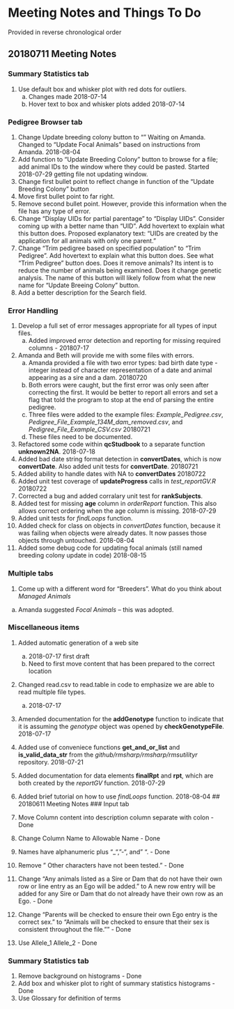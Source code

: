 # Meeting Notes and Things To Do

Provided in reverse chronological order

## 20180711 Meeting Notes

### Summary Statistics tab

1. Use default box and whisker plot with red dots for outliers.
    a. Changes made 2018-07-14
    b. Hover text to box and whisker plots added 2018-07-14

### Pedigree Browser tab
1. Change Update breeding colony button to "" Waiting on Amanda. Changed to "Update Focal Animals" based on instructions from Amanda. 2018-08-04
2. Add function to "Update Breeding Colony" button to browse for a file; add animal IDs to the window where they could be pasted. Started 2018-07-29 getting file not updating window.
3. Change first bullet point to reflect change in function of the "Update Breeding Colony" button
4. Move first bullet point to far right.
5. Remove second bullet point. However, provide this information when the file has any type of error. 
6. Change "Display UIDs for partial parentage" to "Display UIDs". Consider coming up with a better name than "UID". Add hovertext to explain what this button does. Proposed explanatory text: "UIDs are created by the application for all animals with only one parent."
7. Change "Trim pedigree based on specified population" to "Trim Pedigree". Add hovertext to explain what this button does. See what "Trim Pedigree" button does. Does it remove animals? Its intent is to reduce the number of animals being examined. Does it change genetic analysis. The name of this button will likely follow from what the new name for "Update Breeing Colony" button.
8. Add a better description for the Search field.

### Error Handling
1. Develop a full set of error messages appropriate for all types of input files.
    a. Added improved error detection and reporting for missing required columns - 201807-17
2. Amanda and Beth will provide me with some files with errors.
   a. Amanda provided a file with two error types: bad birth date type - integer instead of character representation of a date and animal appearing as a sire and a dam. 20180720
   b. Both errors were caught, but the first error was only seen after correcting the first. It would be better to report all errors and set a flag that told the program to stop at the end of parsing the entire pedigree.
   c. Three files were added to the example files: _Example_Pedigree.csv_, 
   _Pedigree_File_Example_134M_dam_removed.csv_, and _Pedigree_File_Example_CSV.csv_ 20180721
   d. These files need to be documented.
3. Refactored some code within __qcStudbook__ to a separate function __unknown2NA__. 2018-07-18
4. Added bad date string format detection in __convertDates__, which is now __convertDate__. 
Also added unit tests for __convertDate__. 20180721
5. Added ability to handle dates with NA to __convertDates__ 20180722
6. Added unit test coverage of __updateProgress__ calls in _test_reportGV.R_ 20180722
7. Corrected a bug and added corralary unit test for __rankSubjects__.
8. Added test for missing __age__ column in _orderReport_ function. This also allows correct
ordering when the age column is missing. 2018-07-29
9. Added unit tests for _findLoops_ function.
10. Added check for class on objects in _convertDates_ function, because it was failing when 
objects were already dates. It now passes those objects through untouched. 2018-08-04
11. Added some debug code for updating focal animals (still named breeding colony update in code) 2018-08-15

### Multiple tabs
1. Come up with a different word for "Breeders". What do you think about _Managed Animals_
  a. Amanda suggested _Focal Animals_ -- this was adopted.

### Miscellaneous items
1. Added automatic generation of a web site
    a. 2018-07-17 first draft
    b. Need to first move content that has been prepared to the correct location
2. Changed read.csv to read.table in code to emphasize we are able to read multiple file types.
    a. 2018-07-17
3. Amended documentation for the __addGenotype__ function to indicate that it is assuming 
the _genotype_ object was opened by __checkGenotypeFile__. 2018-07-17
4. Added use of conveniece functions __get_and_or_list__ and __is_valid_data_str__ from the _github/rmsharp/rmsharp/rmsutilityr_ repository. 2018-07-21
5. Added documentation for data elements __finalRpt__ and __rpt__, which are both created by the _reportGV_ 
function. 2018-07-29
6. Added brief tutorial on how to use _findLoops_ function. 2018-08-04
## 20180611 Meeting Notes
### Input tab 

1. Move Column content into description column separate with colon - Done
2. Change Column Name to Allowable Name - Done
3. Names have alphanumeric plus "_", "-", and " ". - Done
4. Remove " Other characters have not been tested." - Done
5. Change "Any animals listed as a Sire or Dam that do not have their own row or line entry as an Ego will be added." to
A new row entry will be added for any Sire or Dam that do not already have their own row as an Ego. - Done
6. Change "Parents will be checked to ensure their own Ego entry is the correct sex." to "Animals will be checked to ensure that their sex is consistent throughout the file."" - Done
9. Use Allele_1 Allele_2 - Done

### Summary Statistics tab

1. Remove background on histograms - Done
8. Add box and whisker plot to right of summary statistics histograms - Done
10. Use Glossary for definition of terms

